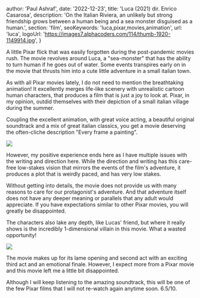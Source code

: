
  author: 'Paul Ashraf',
  date: '2022-12-23',
  title: 'Luca (2021) dir. Enrico Casarosa',
  description:
    'On the Italian Riviera, an unlikely but strong friendship grows between a human being and a sea monster disguised as a human.',
  section: 'film',
  seoKeywords: 'luca,pixar,movies,animation',
  url: 'luca',
  logoUrl: 'https://images7.alphacoders.com/114/thumb-1920-1149914.jpg',
}


A little Pixar flick that was easily forgotten during the post-pandemic movies rush. The movie revolves around Luca, a "sea-monster" that has the ability to turn human if he goes out of water. Some events transpires early on in the movie that thrusts him into a cute little adventure in a small italian town.

As with all Pixar movies lately, I do not need to mention the breathtaking animation! It excellently merges life-like scenery with unrealistic cartoon human characters, that produces a film that is just a joy to look at. Pixar, in my opinion, outdid themselves with their depiction of a small italian village during the summer.

Coupling the excellent animation, with great voice acting, a beautiful original soundtrack and a mix of great italian classics, you get a movie deserving the often-cliche description "Every frame a painting".

<Image src={img1} />

However, my positive experience ends here as I have multiple issues with the writing and direction here. While the direction and writing has this care-free low-stakes vision that mirrors the events of the film's adventure, it produces a plot that is weirdly paced, and has very low stakes.

Without getting into details, the movie does not provide us with many reasons to care for our protagonist's adventure. And that adventure itself does not have any deeper meaning or parallels that any adult would appreciate. If you have expectations similar to other Pixar movies, you will greatly be disappointed.

The characters also lake any depth, like Lucas' friend, but where it really shows is the incredibly 1-dimensional villain in this movie. What a wasted opportunity!

<Image src={img2} />

The movie makes up for its lame opening and second act with an exciting third act and an emotional finale. However, I expect more from a Pixar movie and this movie left me a little bit disappointed.

Although I will keep listening to the amazing soundtrack, this will be one of the few Pixar films that I will not re-watch again anytime soon.
6.5/10.
